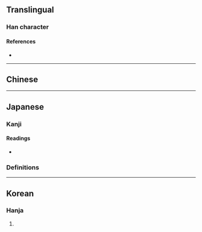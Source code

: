 {{also|囊}}
{{character info}}
==Translingual==

===Han character===
{{Han char|rn=30|rad=口|as=15|sn=18|four=|canj=JCTTV|ids=⿳⿳𰀉冖八𠀎𧘇}}

====References====
* {{Han ref|kx=0213.171|hdz=10699.041|uh=56A2|ud=22178}}

----

==Chinese==
{{zh-see|囊|v}}

----

==Japanese==
{{ja-kanji forms|嚢|囊}}

===Kanji===
{{ja-kanji|grade=uc|rs=口15|kyu=囊}}

====Readings====
* {{ja-readings|goon=[[のう]] (nō)|kun=[[ふくろ]] (fukuro)|kanon=[[どう]] (dō)}}

===Definitions===
{{ja-see|袋}}

----

==Korean==

===Hanja===
{{ko-hanja|hangeul=낭|rv=nang|mr=nang}}

# {{rfdef|ko|sort=口15}}